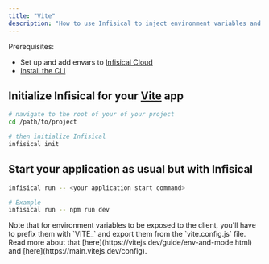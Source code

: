 ```yaml
---
title: "Vite"
description: "How to use Infisical to inject environment variables and secrets into a Vite app."
---
```


Prerequisites:

- Set up and add envars to [Infisical Cloud](https://app.infisical.com)
- [Install the CLI](/cli/overview)

## Initialize Infisical for your [Vite](https://vitejs.dev) app

```bash
# navigate to the root of your of your project 
cd /path/to/project

# then initialize Infisical
infisical init
```

## Start your application as usual but with Infisical

```bash
infisical run -- <your application start command>

# Example
infisical run -- npm run dev
```

<Note>
  Note that for environment variables to be exposed to the client, you'll have
  to prefix them with `VITE_` and export them from the `vite.config.js` file.
  Read more about that [here](https://vitejs.dev/guide/env-and-mode.html) and
  [here](https://main.vitejs.dev/config).
</Note>
